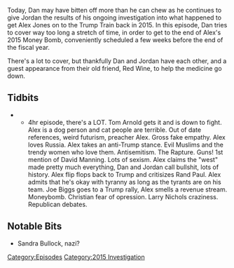 {{Episode
    | title             = September 6-17, 2015
    | caption           = [https://knowledgefight.libsyn.com/knowledge-fight-sep-6-17-2015 Listen to this episode on Libsyn]
    | episodeNumber     = 66
    | length            = 04:01:44
    | airDate           = July 25, 2017
    | coverageStartDate = September 6, 2015
    | coverageEndDate   = September 17, 2015
    | episodeType       = [[:Category:2015 Investigation|2015 Investigation]]
    | appearance        = [[Tom Arnold]], [[John McAfee]], [[Joseph Farah]], [[Joe Biggs]], [[James Wesley Rawles]], [[Larry Nichols]]
    | beverage          = Red Wine
    | oocDrop           = dead babies, souls, demons, and globalists.
    | previousEpisode   = [[65: September 2-4, 2015]]
    | nextEpisode       = [[67: Protocols of Zion]]
}}

{{Stub}}

Today, Dan may have bitten off more than he can chew as he continues to give Jordan the results of his ongoing investigation into what happened to get Alex Jones on to the Trump Train back in 2015. In this episode, Dan tries to cover way too long a stretch of time, in order to get to the end of Alex's 2015 Money Bomb, conveniently scheduled a few weeks before the end of the fiscal year.

There's a lot to cover, but thankfully Dan and Jordan have each other, and a guest appearance from their old friend, Red Wine, to help the medicine go down.

==Tidbits==

**4hr episode, there's a LOT. Tom Arnold gets it and is down to fight. Alex is a dog person and cat people are terrible. Out of date references, weird futurism, preacher Alex. Gross fake empathy. Alex loves Russia. Alex takes an anti-Trump stance. Evil Muslims and the trendy women who love them. Antisemitism. The Rapture. Guns! 1st mention of David Manning. Lots of sexism. Alex claims the "west" made pretty much everything, Dan and Jordan call bullshit, lots of history. Alex flip flops back to Trump and critisizes Rand Paul. Alex admits that he's okay with tyranny as long as the tyrants are on his team. Joe Biggs goes to a Trump rally, Alex smells a revenue stream. Moneybomb. Christian fear of opression. Larry Nichols craziness. Republican debates.

==Notable Bits==

*Sandra Bullock, nazi?

[[Category:Episodes]]
[[Category:2015 Investigation]]
